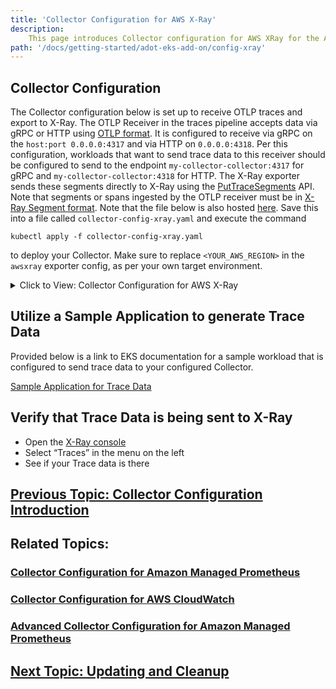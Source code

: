 ```yaml
---
title: 'Collector Configuration for AWS X-Ray'
description:
    This page introduces Collector configuration for AWS XRay for the ADOT Collector.
path: '/docs/getting-started/adot-eks-add-on/config-xray'
---
```


## Collector Configuration

The Collector configuration below is set up to receive OTLP traces and export to X-Ray.  The OTLP Receiver in the traces pipeline accepts data via gRPC or HTTP using [OTLP format](https://github.com/open-telemetry/opentelemetry-specification/blob/main/specification/protocol/otlp.md). It is configured to receive via gRPC on the `host:port 0.0.0.0:4317` and via HTTP on `0.0.0.0:4318`. Per this configuration, workloads that want to send trace data to this receiver should be configured to send to the endpoint `my-collector-collector:4317` for gRPC and `my-collector-collector:4318` for HTTP.  The X-Ray exporter sends these segments directly to X-Ray using the [PutTraceSegments](https://docs.aws.amazon.com/xray/latest/api/API_PutTraceSegments.html) API. Note that segments or spans ingested by the OTLP receiver must be in [X-Ray Segment format](https://docs.aws.amazon.com/xray/latest/devguide/xray-api-segmentdocuments.html). Note that the file below is also hosted [here](https://github.com/aws-observability/aws-otel-community/blob/master/sample-configs/operator/collector-config-xray.yaml). Save this into a file called `collector-config-xray.yaml` and execute the command
```console
kubectl apply -f collector-config-xray.yaml
```
to deploy your Collector.  Make sure to replace `<YOUR_AWS_REGION>` in the `awsxray` exporter config, as per your own target environment.

<details>
  <summary>
    Click to View: Collector Configuration for AWS X-Ray
  </summary>

```yaml
apiVersion: opentelemetry.io/v1alpha1
kind: OpenTelemetryCollector
metadata:
  name: my-collector-xray
spec:
  mode: deployment 
  serviceAccount: adot-collector 
  config: |
    receivers:
      otlp:
        protocols:
          grpc:
            endpoint: 0.0.0.0:4317
          http:
            endpoint: 0.0.0.0:4318
    processors:

    exporters:
      awsxray:
        region: <YOUR_AWS_REGION>

    service:
      pipelines:
        traces:
          receivers: [otlp]
          processors: []
          exporters: [awsxray]
```

</details>

## Utilize a Sample Application to generate Trace Data

Provided below is a link to EKS documentation for a sample workload that is configured to send trace data to your configured Collector. 

[Sample Application for Trace Data](https://docs.aws.amazon.com/eks/latest/userguide/sample-app.html)

## Verify that Trace Data is being sent to X-Ray

* Open the [X-Ray console](https://console.aws.amazon.com/xray/home)
* Select “Traces” in the menu on the left
* See if your Trace data is there

## [Previous Topic: Collector Configuration Introduction](/docs/getting-started/adot-eks-add-on/config-intro)

## Related Topics:

### [Collector Configuration for Amazon Managed Prometheus](/docs/getting-started/adot-eks-add-on/config-amp)

### [Collector Configuration for AWS CloudWatch](/docs/getting-started/adot-eks-add-on/config-cloudwatch)

### [Advanced Collector Configuration for Amazon Managed Prometheus](/docs/getting-started/adot-eks-add-on/config-advanced)

## [Next Topic: Updating and Cleanup](/docs/getting-started/adot-eks-add-on/update-and-cleanup)
